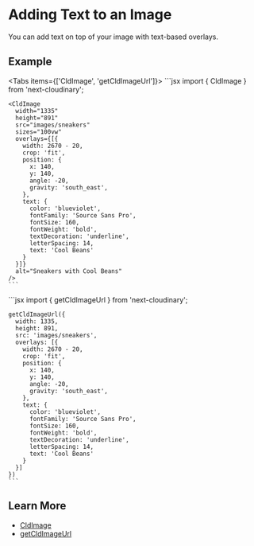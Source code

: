 


<Head>
  <title>Text Overlays - Next Cloudinary</title>
  <meta name="og:title" content="Adding Text to an Image - Next Cloudinary" />
  <meta name="og:url" content={`https://next.cloudinary.dev/guides/text-overlays`} />
</Head>

<OgImage
  title="Text Overlays"
  twitterTitle="Adding Text to an Image"
/>

# Adding Text to an Image

You can add text on top of your image with text-based overlays.

## Example

<div style={{ maxWidth: 500, margin: '0 auto' }}>
  <CldImage
    width="1335"
    height="891"
    src={`${process.env.IMAGES_DIRECTORY}/sneakers`}
    sizes="100vw"
    overlays={[{
      width: 2670 - 20,
      crop: 'fit',
      position: {
        x: 140,
        y: 140,
        angle: -20,
        gravity: 'south_east',
      },
      text: {
        color: 'blueviolet',
        fontFamily: 'Source Sans Pro',
        fontSize: 160,
        fontWeight: 'bold',
        textDecoration: 'underline',
        letterSpacing: 14,
        text: 'Cool Beans'
      }
    }]}
    alt="Sneakers with Cool Beans"
  />
</div>

<Tabs items={['CldImage', 'getCldImageUrl']}>
  <Tab>
    ```jsx
    import { CldImage } from 'next-cloudinary';

    <CldImage
      width="1335"
      height="891"
      src="images/sneakers"
      sizes="100vw"
      overlays={[{
        width: 2670 - 20,
        crop: 'fit',
        position: {
          x: 140,
          y: 140,
          angle: -20,
          gravity: 'south_east',
        },
        text: {
          color: 'blueviolet',
          fontFamily: 'Source Sans Pro',
          fontSize: 160,
          fontWeight: 'bold',
          textDecoration: 'underline',
          letterSpacing: 14,
          text: 'Cool Beans'
        }
      }]}
      alt="Sneakers with Cool Beans"
    />
    ```
  </Tab>
  <Tab>
    ```jsx
    import { getCldImageUrl } from 'next-cloudinary';

    getCldImageUrl({
      width: 1335,
      height: 891,
      src: 'images/sneakers',
      overlays: [{
        width: 2670 - 20,
        crop: 'fit',
        position: {
          x: 140,
          y: 140,
          angle: -20,
          gravity: 'south_east',
        },
        text: {
          color: 'blueviolet',
          fontFamily: 'Source Sans Pro',
          fontSize: 160,
          fontWeight: 'bold',
          textDecoration: 'underline',
          letterSpacing: 14,
          text: 'Cool Beans'
        }
      }]
    })
    ```
  </Tab>
</Tabs>

## Learn More
* [CldImage](/cldimage/basic-usage)
* [getCldImageUrl](/getcldimageurl/basic-usage)
